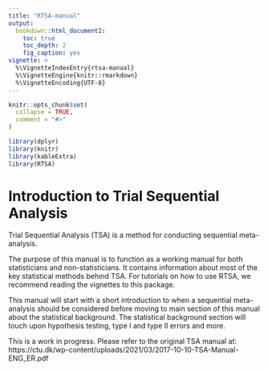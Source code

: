 ```yaml
---
title: "RTSA-manual"
output: 
  bookdown::html_document2:
    toc: true
    toc_depth: 2
    fig_caption: yes
vignette: >
  %\VignetteIndexEntry{rtsa-manual}
  %\VignetteEngine{knitr::rmarkdown}
  %\VignetteEncoding{UTF-8}
---
```


```r
knitr::opts_chunk$set(
  collapse = TRUE,
  comment = "#>"
)
```

```r
library(dplyr)
library(knitr)
library(kableExtra)
library(RTSA)
```

# Introduction to Trial Sequential Analysis

Trial Sequential Analysis (TSA) is a method for conducting sequential meta-analysis.

The purpose of this manual is to function as a working manual for both statisticians and non-statisticians. It contains information about most of the key statistical methods behind TSA. For tutorials on how to use RTSA, we recommend reading the vignettes to this package. 

This manual will start with a short introduction to when a sequential meta-analysis should be considered before moving to main section of this manual about the statistical background. The statistical background section will touch upon hypothesis testing, type I and type II errors and more. 

This is a work in progress. Please refer to the original TSA manual at: 
https://ctu.dk/wp-content/uploads/2021/03/2017-10-10-TSA-Manual-ENG_ER.pdf

